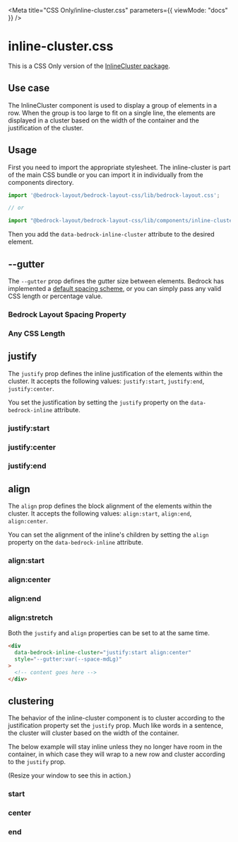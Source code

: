 

<Meta title="CSS Only/inline-cluster.css" parameters={{ viewMode: "docs" }} />

# inline-cluster.css

This is a CSS Only version of the [InlineCluster package](/?path=/docs/components-inlinecluster--api).

## Use case

The InlineCluster component is used to display a group of elements in a row. When the group is too large to fit on a single line, the elements are displayed in a cluster based on the width of the container and the justification of the cluster.

## Usage

First you need to import the appropriate stylesheet. The inline-cluster is part of the main CSS bundle or you can import it in individually from the components directory.

```javascript
import '@bedrock-layout/bedrock-layout-css/lib/bedrock-layout.css';

// or

import "@bedrock-layout/bedrock-layout-css/lib/components/inline-cluster.css";
```

Then you add the `data-bedrock-inline-cluster` attribute to the desired element.

## --gutter

The `--gutter` prop defines the gutter size between elements. Bedrock has implemented a [default spacing scheme](css-only-components-spacing-properties-css--page), or you can simply pass any valid CSS length or percentage value.

<Canvas withSource="open">
  <Story name="--gutter">
    <h3>Bedrock Layout Spacing Property</h3>
    <div data-bedrock-inline-cluster style={{ "--gutter": "var(--space-md)" }}>
      <Box />
      <Box />
      <Box />
      <Box />
    </div>
    <h3>Any CSS Length</h3>
    <div data-bedrock-inline-cluster style={{ "--gutter": "2rem" }}>
      <Box />
      <Box />
      <Box />
      <Box />
    </div>
  </Story>
</Canvas>

## justify

The `justify` prop defines the inline justification of the elements within the cluster. It accepts the following values: `justify:start`, `justify:end`, `justify:center`.

You set the justification by setting the `justify` property on the `data-bedrock-inline` attribute.

<Canvas withSource="open">
  <Story name="justify">
    <h3>justify:start</h3>
    <div
      data-bedrock-inline-cluster="justify:start"
      style={{ "--gutter": "2rem" }}
    >
      <Box />
      <Box />
      <Box />
      <Box />
    </div>
    <h3>justify:center</h3>
    <div
      data-bedrock-inline-cluster="justify:center"
      style={{ "--gutter": "2rem" }}
    >
      <Box />
      <Box />
      <Box />
      <Box />
    </div>
    <h3>justify:end</h3>
    <div
      data-bedrock-inline-cluster="justify:end"
      style={{ "--gutter": "2rem" }}
    >
      <Box />
      <Box />
      <Box />
      <Box />
    </div>
  </Story>
</Canvas>

## align

The `align` prop defines the block alignment of the elements within the cluster. It accepts the following values: `align:start`, `align:end`, `align:center`.

You can set the alignment of the inline's children by setting the `align` property on the `data-bedrock-inline` attribute.

<Canvas withSource="open">
  <Story name="align">
    <h3>align:start</h3>
    <div
      data-bedrock-inline-cluster="align:start"
      style={{ "--gutter": "2rem" }}
    >
      <Box style={{ height: 200 }} />
      <Box />
      <Box />
      <Box />
    </div>
    <h3>align:center</h3>
    <div
      data-bedrock-inline-cluster="align:center"
      style={{ "--gutter": "2rem" }}
    >
      <Box style={{ height: 200 }} />
      <Box />
      <Box />
      <Box />
    </div>
    <h3>align:end</h3>
    <div data-bedrock-inline-cluster="align:end" style={{ "--gutter": "2rem" }}>
      <Box style={{ height: 200 }} />
      <Box />
      <Box />
      <Box />
    </div>
    <h3>align:stretch</h3>
    <div
      data-bedrock-inline-cluster="align:stretch"
      style={{ "--gutter": "2rem" }}
    >
      <Box style={{ height: 200 }} />
      <Box />
      <Box />
      <Box />
    </div>
  </Story>
</Canvas>

Both the `justify` and `align` properties can be set to at the same time.

```html
<div
  data-bedrock-inline-cluster="justify:start align:center"
  style="--gutter:var(--space-mdLg)"
>
  <!-- content goes here -->
</div>
```

## clustering

The behavior of the inline-cluster component is to cluster according to the justification property set the `justify` prop. Much like words in a sentence, the cluster will cluster based on the width of the container.

The below example will stay inline unless they no longer have room in the container, in which case they will wrap to a new row and cluster according to the `justify` prop.

(Resize your window to see this in action.)

<Canvas withSource="open">
  <Story name="clustering">
    <h3>start</h3>
    <div
      data-bedrock-inline-cluster="justify:start"
      style={{ "--gutter": "2rem" }}
    >
      <Box />
      <Box style={{ width: "25rem" }} />
      <Box style={{ width: "10rem" }} />
      <Box style={{ width: "15rem" }} />
    </div>
    <h3>center</h3>
    <div
      data-bedrock-inline-cluster="justify:center"
      style={{ "--gutter": "2rem" }}
    >
      <Box />
      <Box style={{ width: "25rem" }} />
      <Box style={{ width: "10rem" }} />
      <Box style={{ width: "15rem" }} />
    </div>
    <h3>end</h3>
    <div
      data-bedrock-inline-cluster="justify:end"
      style={{ "--gutter": "2rem" }}
    >
      <Box />
      <Box style={{ width: "25rem" }} />
      <Box style={{ width: "10rem" }} />
      <Box style={{ width: "15rem" }} />
    </div>
  </Story>
</Canvas>

